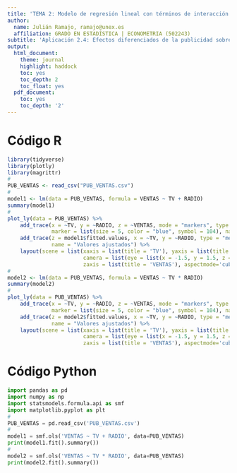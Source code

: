 ```yaml
---
title: 'TEMA 2: Modelo de regresión lineal con términos de interacción'
author:
  name: Julián Ramajo, ramajo@unex.es
  affiliation: GRADO EN ESTADÍSTICA | ECONOMETRIA (502243)
subtitle: 'Aplicación 2.4: Efectos diferenciados de la publicidad sobre las ventas'
output:
  html_document:
    theme: journal
    highlight: haddock
    toc: yes
    toc_depth: 2
    toc_float: yes
  pdf_document:
    toc: yes
    toc_depth: '2'
---
```


# Código R

```r
library(tidyverse)
library(plotly)
library(magrittr)
#
PUB_VENTAS <- read_csv("PUB_VENTAS.csv")
#  
model1 <- lm(data = PUB_VENTAS, formula = VENTAS ~ TV + RADIO)
summary(model1)
#
plot_ly(data = PUB_VENTAS) %>%
    add_trace(x = ~TV, y = ~RADIO, z = ~VENTAS, mode = "markers", type = "scatter3d",
              marker = list(size = 5, color = "blue", symbol = 104), name = "Observaciones") %>% 
    add_trace(z = model1$fitted.values, x = ~TV, y = ~RADIO, type = "mesh3d", 
              name = "Valores ajustados") %>%
    layout(scene = list(xaxis = list(title = 'TV'), yaxis = list(title = 'RADIO'),
                        camera = list(eye = list(x = -1.5, y = 1.5, z = 0)),
                        zaxis = list(title = 'VENTAS'), aspectmode='cube'))
#
model2 <- lm(data = PUB_VENTAS, formula = VENTAS ~ TV * RADIO)
summary(model2)
#
plot_ly(data = PUB_VENTAS) %>%
    add_trace(x = ~TV, y = ~RADIO, z = ~VENTAS, mode = "markers", type = "scatter3d",
              marker = list(size = 5, color = "blue", symbol = 104), name = "Observaciones") %>% 
    add_trace(z = model2$fitted.values, x = ~TV, y = ~RADIO, type = "mesh3d", 
              name = "Valores ajustados") %>%
    layout(scene = list(xaxis = list(title = 'TV'), yaxis = list(title = 'RADIO'),
                        camera = list(eye = list(x = -1.5, y = 1.5, z = 0)),
                        zaxis = list(title = 'VENTAS'), aspectmode='cube'))
```

# Código Python

```python
import pandas as pd
import numpy as np
import statsmodels.formula.api as smf
import matplotlib.pyplot as plt
#
PUB_VENTAS = pd.read_csv('PUB_VENTAS.csv')
#
model1 = smf.ols('VENTAS ~ TV + RADIO', data=PUB_VENTAS)
print(model1.fit().summary())
#
model2 = smf.ols('VENTAS ~ TV * RADIO', data=PUB_VENTAS)
print(model2.fit().summary())
```
